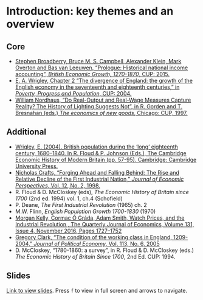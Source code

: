 # Introduction: key themes and an overview

## Core

+ [Stephen Broadberry, Bruce M. S. Campbell, Alexander Klein, Mark Overton and Bas van Leeuwen, "Prologue: Historical national income accounting", *British Economic Growth, 1270-1870*, CUP: 2015.](https://keats.kcl.ac.uk/mod/resource/view.php?id=3063802)
+ [E. A. Wrigley, Chapter 2 "The divergence of England: the growth of the English economy in the seventeenth and eighteenth centuries," in *Poverty, Progress and Population*, CUP: 2004.](https://ebookcentral.proquest.com/lib/kcl/reader.action?docID=255180&ppg=60)
+ [William Nordhaus, "Do Real-Output and Real-Wage Measures Capture Reality? The History of Lighting Suggests Not", in R. Gorden and T. Bresnahan (eds.) *The economics of new goods*, Chicago: CUP, 1997.](https://www.nber.org/books-and-chapters/economics-new-goods/do-real-output-and-real-wage-measures-capture-reality-history-lighting-suggests-not)

## Additional

+ [Wrigley, E. (2004). British population during the ‘long’ eighteenth century, 1680–1840. In R. Floud & P. Johnson (Eds.), The Cambridge Economic History of Modern Britain (pp. 57-95). Cambridge: Cambridge University Press.](https://doi.org/10.1017/CHOL9780521820363.004)
+ [Nicholas Crafts, "Forging Ahead and Falling Behind: The Rise and Relative Decline of the First Industrial Nation," *Journal of Economic Perspectives*, Vol. 12, No. 2, 1998.](https://www.jstor.org/stable/2646970)
+ R. Floud & D. McCloskey (eds), *The Economic History of Britain since 1700* (2nd ed. 1994) vol. 1, ch.4 (Schofield)
+ P. Deane, *The First Industrial Revolution* (1965) ch. 2
+ M.W. Flinn, *English Population Growth 1700-1830* (1970)
+ [Morgan Kelly, Cormac Ó Gráda, Adam Smith, Watch Prices, and the Industrial Revolution , The Quarterly Journal of Economics, Volume 131, Issue 4, November 2016, Pages 1727–1752](https://doi.org/10.1093/qje/qjw026)
+ [Gregory Clark, "The condition of the working class in England, 1209-2004," *Journal of Political Economy*, Vol. 113, No. 6, 2005](https://www.journals.uchicago.edu/doi/10.1086/498123)
+ D. McCloskey, "1780-1860: a survey", in R. Floud & D. McCloskey (eds.) *The Economic History of Britain Since 1700*, 2nd Ed. CUP: 1994.

## Slides

[Link to view slides](https://gabrielfgm.github.io/beh-slides/01_long_run_overview.html#1). Press `f` to view in full screen and arrows to navigate.
